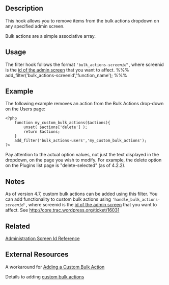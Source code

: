 == Description ==
This hook allows you to remove items from the bulk actions dropdown on any specified admin screen.

Bulk actions are a simple associative array.

== Usage ==
The filter hook follows the format <tt>'bulk_actions-<i>screenid</i>'</tt>, where screenid is the [[Plugin_API/Admin_Screen_Reference|id of the admin screen]] that you want to affect.
%%%
add_filter('bulk_actions-screenid','function_name');
%%%

== Example ==
The following example removes an action from the Bulk Actions drop-down on the Users page:

<pre>
<?php
    function my_custom_bulk_actions($actions){
        unset( $actions['delete'] );
        return $actions;
    }
    add_filter('bulk_actions-users','my_custom_bulk_actions');
?>
</pre>

Pay attention to the actual option values, not just the text displayed in the dropdown, on the page you wish to modify. For example, the delete option on the Plugins list page is "delete-selected" (as of 4.2.2).

== Notes ==

As of version 4.7, custom bulk actions can be added using this filter.  You can add functionality to custom bulk actions using <tt>'handle_bulk_actions-<i>screenid</i>'</tt>, where screenid is the [[Plugin_API/Admin_Screen_Reference|id of the admin screen]] that you want to affect. See http://core.trac.wordpress.org/ticket/16031

== Related ==
[[Plugin_API/Admin_Screen_Reference|Administration Screen Id Reference]]

== External Resources ==

A workaround for [http://www.skyverge.com/blog/add-custom-bulk-action/ Adding a Custom Bulk Action]

Details to adding [https://make.wordpress.org/core/2016/10/04/custom-bulk-actions/ custom bulk actions]